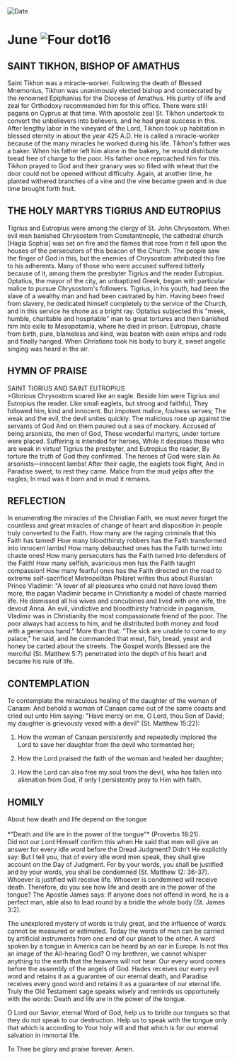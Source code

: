 
<RunningHead />
<Image src="/title-imprint.png" height={68} width={50} alt="Date" className="title-imprint"/>

# <div id="date">June <Image className="four-dot" src="/four-dot.png" height={15} width={15} alt="Four dot" />16</div>

## SAINT TIKHON, BISHOP OF AMATHUS

Saint Tikhon was a miracle-worker. Following the death of Blessed Mnemonius, Tikhon was unanimously elected bishop and consecrated by the renowned Epiphanius for the Diocese of Amathus. His purity of life and zeal for Orthodoxy recommended him for this office. There were still pagans on Cyprus at that time. With apostolic zeal St. Tikhon undertook to convert the unbelievers into believers, and he had great success in this. After lengthy labor in the vineyard of the Lord, Tikhon took up habitation in blessed eternity in about the year 425 A.D. He is called a miracle-worker because of the many miracles he worked during his life. Tikhon's father was a baker. When his father left him alone in the bakery, he would distribute bread free of charge to the poor. His father once reproached him for this. Tikhon prayed to God and their granary was so filled with wheat that the door could not be opened without difficulty. Again, at another time, he planted withered branches of a vine and the vine became green and in due time brought forth fruit.

## THE HOLY MARTYRS TIGRIUS AND EUTROPIUS

Tigrius and Eutropius were among the clergy of St. John Chrysostom. When evil men banished Chrysostom from Constantinople, the cathedral church [Hagia Sophia] was set on fire and the flames that rose from it fell upon the houses of the persecutors of this beacon of the Church. The people saw the finger of God in this, but the enemies of Chrysostom attributed this fire to his adherents. Many of those who were accused suffered bitterly because of it, among them the presbyter Tigrius and the reader Eutropius. Optatius, the mayor of the city, an unbaptized Greek, began with particular malice to pursue Chrysostom's followers. Tigrius, in his youth, had been the slave of a wealthy man and had been castrated by him. Having been freed from slavery, he dedicated himself completely to the service of the Church, and in this service he shone as a bright ray. Optatius subjected this "meek, humble, charitable and hospitable" man to great tortures and then banished him into exile to Mesopotamia, where he died in prison. Eutropius, chaste from birth, pure, blameless and kind, was beaten with oxen whips and rods and finally hanged. When Christians took his body to bury it, sweet angelic singing was heard in the air.


## HYMN OF PRAISE
<div style={{textAlign:'center', color:'crimson', fontWeight:'bold'}}>
SAINT TIGRIUS AND SAINT EUTROPIUS
</div>
>Glorious Chrysostom soared like an eagle.  
Beside him were Tigrius and Eutropius the reader.  
Like small eaglets, but strong and faithful,  
They followed him, kind and innocent.  
But impotent malice, foulness serves;  
The weak and the evil, the devil unites quickly.  
The malicious rose up against the servants of God  
And on them poured out a sea of mockery.  
Accused of being arsonists, the men of God,  
These wonderful martyrs, under torture were placed.  
Suffering is intended for heroes,  
While it despises those who are weak in virtue!  
Tigrius the presbyter, and Eutropius the reader,  
By torture the truth of God they confirmed.  
The heroes of God were slain  
As arsonists—innocent lambs!  
After their eagle, the eaglets took flight,  
And in Paradise sweet, to rest they came.  
Malice from the mud yelps after the eagles;  
In mud was it born and in mud it remains.  

## REFLECTION

In enumerating the miracles of the Christian Faith, we must never forget the countless and great miracles of change of heart and disposition in people truly converted to the Faith. How many are the raging criminals that this Faith has tamed! How many bloodthirsty robbers has the Faith transformed into innocent lambs! How many debauched ones has the Faith turned into chaste ones! How many persecuters has the Faith turned into defenders of the Faith! How many selfish, avaricious men has the Faith taught compassion! How many fearful ones has the Faith directed on the road to extreme self-sacrifice! Metropolitan Philaret writes thus about Russian Prince Vladimir: "A lover of all pleasures who could not have loved them more, the pagan Vladimir became in Christianity a model of chaste married life. He dismissed all his wives and concubines and lived with one wife, the devout Anna. An evil, vindictive and bloodthirsty fratricide in paganism, Vladimir was in Christianity the most compassionate friend of the poor. The poor always had access to him, and he distributed both money and food with a generous hand." More than that: "The sick are unable to come to my palace," he said, and he commanded that meat, fish, bread, yeast and honey be carted about the streets. The Gospel words Blessed are the merciful (St. Matthew 5:7) penetrated into the depth of his heart and became his rule of life.

## CONTEMPLATION

To contemplate the miraculous healing of the daughter of the woman of Canaan: And behold a woman of Canaan came out of the same coasts and cried out unto Him saying: "Have mercy on me, O Lord, thou Son of David; my daughter is grievously vexed with a devil" (St. Matthew 15:22):

1. How the woman of Canaan persistently and repeatedly implored the Lord to save her daughter from the devil who tormented her;

2. How the Lord praised the faith of the woman and healed her daughter;

3. How the Lord can also free my soul from the devil, who has fallen into alienation from God, if only I persistently pray to Him with faith.


## HOMILY
<div style={{textAlign:'center', color:'crimson', fontWeight:'bold'}}>
About how death and life depend on the tongue
</div>
<br />
<div style={{textAlign:'right'}}>
*"Death and life are in the power of the tongue"* (Proverbs 18:21).
</div>
Did not our Lord Himself confirm this when He said that men will give an answer for every idle word before the Dread Judgment? Didn't He explicitly say: But I tell you, that of every idle word men speak, they shall give account on the Day of Judgment. For by your words, you shall be justified and by your words, you shall be condemned (St. Matthew 12: 36-37). Whoever is justified will receive life. Whoever is condemned will receive death. Therefore, do you see how life and death are in the power of the tongue? The Apostle James says: If anyone does not offend in word, he is a perfect man, able also to lead round by a bridle the whole body (St. James 3:2).

The unexplored mystery of words is truly great, and the influence of words cannot be measured or estimated. Today the words of men can be carried by artificial instruments from one end of our planet to the other. A word spoken by a tongue in America can be heard by an ear in Europe. Is not this an image of the All-hearing God? O my brethren, we cannot whisper anything to the earth that the heavens will not hear. Our every word comes before the assembly of the angels of God. Hades receives our every evil word and retains it as a guarantee of our eternal death, and Paradise receives every good word and retains it as a guarantee of our eternal life. Truly the Old Testament sage speaks wisely and reminds us opportunely with the words: Death and life are in the power of the tongue.

O Lord our Savior, eternal Word of God, help us to bridle our tongues so that they do not speak to our destruction. Help us to speak with the tongue only that which is according to Your holy will and that which is for our eternal salvation in immortal life.

To Thee be glory and praise forever. Amen.